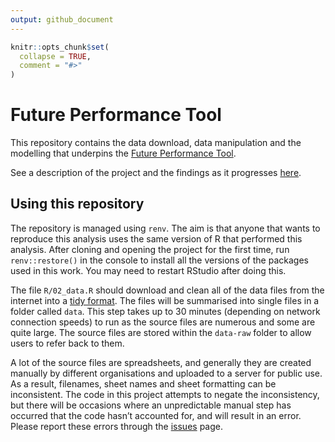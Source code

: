 ```yaml
---
output: github_document
---
```


```r
knitr::opts_chunk$set(
  collapse = TRUE,
  comment = "#>"
)
```

# Future Performance Tool

This repository contains the data download, data manipulation and the modelling that underpins the [Future Performance Tool](https://sw-dsn.shinyapps.io/future-performance-tool/).

See a description of the project and the findings as it progresses [here](https://nhs-bnssg-analytics.github.io/fpt_analysis/outputs/01_index.html).

## Using this repository

The repository is managed using `renv`. The aim is that anyone that wants to reproduce this analysis uses the same version of R that performed this analysis. After cloning and opening the project for the first time, run `renv::restore()` in the console to install all the versions of the packages used in this work. You may need to restart RStudio after doing this.

The file `R/02_data.R` should download and clean all of the data files from the internet into a [tidy format](https://tidyr.tidyverse.org/articles/tidy-data.html). The files will be summarised into single files in a folder called `data`. This step takes up to 30 minutes (depending on network connection speeds) to run as the source files are numerous and some are quite large. The source files are stored within the `data-raw` folder to allow users to refer back to them.

A lot of the source files are spreadsheets, and generally they are created manually by different organisations and uploaded to a server for public use. As a result, filenames, sheet names and sheet formatting can be inconsistent. The code in this project attempts to negate the inconsistency, but there will be occasions where an unpredictable manual step has occurred that the code hasn't accounted for, and will result in an error. Please report these errors through the [issues](https://github.com/nhs-bnssg-analytics/fpt_analysis/issues) page.


